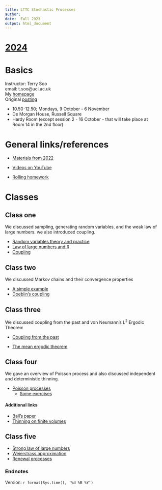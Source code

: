 ```yaml
---
title: LTTC Stochastic Processes 
author: 
date:  Fall 2023
output: html_document
---
```



# [2024](https://tsoo-math.github.io/lttc/skeleton-LTTC-2024.html)


#  Basics




Instructor:  Terry Soo
<br>
email:  t.soo@ucl.ac.uk
<br>
My [homepage](https://www.terrysoo.com)
<br>
Original [posting](http://www.ltcc.ac.uk/timetable/)
<br>

* 10.50-12.50; Mondays, 9 October - 6 November   
* De Morgan House, Russell Square
* Hardy Room (except session 2 - 16 October - that will take place at Room 14 in the 2nd floor)






# General links/references 

*  [Materials from 2022](https://tsoo-math.github.io/lttc/skeleton-LTTC-2022.html)

*  [Videos on YouTube](https://tsoo-math.github.io/ucl2/YT.html)


*  [Rolling homework](https://tsoo-math.github.io/lttc/homeworklttc.html)

# Classes

## Class one

We discussed sampling, generating random variables, and the weak law of large numbers.  we also introduced coupling.

* [Random variables theory and practice](https://tsoo-math.github.io/ucl/randomTP.html)
* [Law of large numbers and R](https://tsoo-math.github.io/ucl/prob-viaR.html)
* [Coupling](https://tsoo-math.github.io/ucl/TV-lec.html)

## Class two

We discussed Markov chains and their convergence properties

* [A simple example](https://tsoo-math.github.io/ucl4/week8-2023-inclass-sol.html)
* [Doeblin's coupling](https://tsoo-math.github.io/ucl/markov-c.html)

## Class three

We discussed coupling from the past and von Neumann's $L^2$ Ergodic Theorem

* [Coupling from the past](https://tsoo-math.github.io/ucl/coupling-from-past-lec.html)

* [The mean ergodic theorem](https://www.dropbox.com/scl/fi/6gnp5ywp2rgpirsc8yptv/lec2-von.pdf?rlkey=ltqn8y4efrr2o4ve15992azi2&dl=0)

## Class four

We gave an overview of Poisson process and also discussed independent and deterministic thinning.

* [Poisson processes](https://tsoo-math.github.io/ucl/poisson.html)
  * [Some exercises](https://tsoo-math.github.io/ucl/poisson-ex.worked.html)

#### Additional links

* [Ball's paper](https://www.emis.de/journals/EJP-ECP/article/view/1134.html)
* [Thinning on finite volumes](https://www.ams.org/journals/proc/2011-139-02/S0002-9939-2010-10535-X/S0002-9939-2010-10535-X.pdf)


## Class five

* [Strong law of large numbers](https://tsoo-math.github.io/ucl/borel.html)
* [Weierstrass approximation](https://tsoo-math.github.io/ucl2/bernstein.html)
* [Renewal processes](https://tsoo-math.github.io/ucl/intro-renewal.html)
  
### Endnotes

Version: `r format(Sys.time(), '%d %B %Y')`


<br>
<br>
<br>
